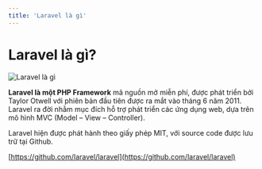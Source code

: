 ```yaml
---
title: 'Laravel là gì'
---
```


# Laravel là gì?

![Laravel là gì](/static/media/laravel.jpg)

**Laravel là một PHP Framework** mã nguồn mở miễn phí, được phát triển bởi Taylor Otwell với phiên bản đầu tiên được ra mắt vào tháng 6 năm 2011. Laravel ra đời nhằm mục đích hỗ trợ phát triển các ứng dụng web, dựa trên mô hình MVC (Model – View – Controller).

Laravel hiện được phát hành theo giấy phép MIT, với source code được lưu trữ tại Github.

[https://github.com/laravel/laravel](https://github.com/laravel/laravel)
